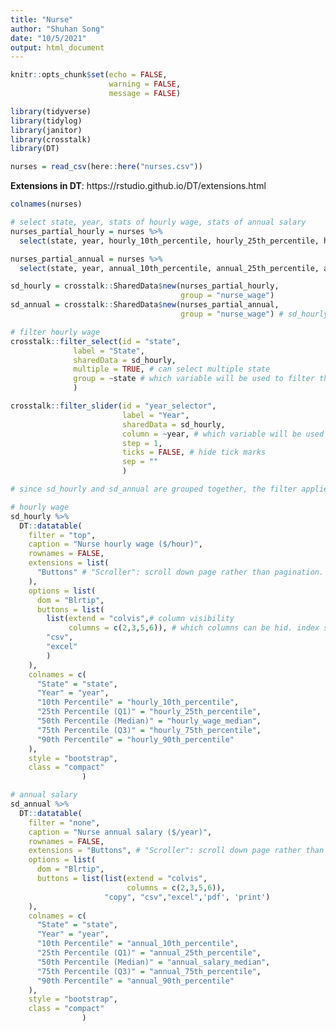 ```yaml
---
title: "Nurse"
author: "Shuhan Song"
date: "10/5/2021"
output: html_document
---
```


```r
knitr::opts_chunk$set(echo = FALSE, 
                      warning = FALSE, 
                      message = FALSE)

library(tidyverse)
library(tidylog)
library(janitor)
library(crosstalk)
library(DT)
```

```r
nurses = read_csv(here::here("nurses.csv"))
```


**Extensions in DT**: https://rstudio.github.io/DT/extensions.html



```r
colnames(nurses)
```

```r
# select state, year, stats of hourly wage, stats of annual salary
nurses_partial_hourly = nurses %>% 
  select(state, year, hourly_10th_percentile, hourly_25th_percentile, hourly_wage_median, hourly_75th_percentile, hourly_90th_percentile)

nurses_partial_annual = nurses %>% 
  select(state, year, annual_10th_percentile, annual_25th_percentile, annual_salary_median, annual_75th_percentile, annual_90th_percentile)
```

```r
sd_hourly = crosstalk::SharedData$new(nurses_partial_hourly, 
                                      group = "nurse_wage") 
sd_annual = crosstalk::SharedData$new(nurses_partial_annual, 
                                      group = "nurse_wage") # sd_hourly and sd_annual are grouped together; a group will be filtered in the same way during filter_select and filter_slider below
```

```r
# filter hourly wage
crosstalk::filter_select(id = "state",
              label = "State",
              sharedData = sd_hourly,
              multiple = TRUE, # can select multiple state
              group = ~state # which variable will be used to filter the SharedData
              )

crosstalk::filter_slider(id = "year_selector",
                         label = "Year",
                         sharedData = sd_hourly,
                         column = ~year, # which variable will be used to filter the SharedData
                         step = 1,
                         ticks = FALSE, # hide tick marks
                         sep = ""
                         )

# since sd_hourly and sd_annual are grouped together, the filter applied to sd_hourly will also be applied to sd_annual
```
 

```r
# hourly wage
sd_hourly %>% 
  DT::datatable(
    filter = "top",
    caption = "Nurse hourly wage ($/hour)",
    rownames = FALSE, 
    extensions = list(
      "Buttons" # "Scroller": scroll down page rather than pagination. scroller
    ),
    options = list(
      dom = "Blrtip",
      buttons = list(
        list(extend = "colvis",# column visibility
             columns = c(2,3,5,6)), # which columns can be hid. index starts from 0
        "csv",
        "excel"
        )
    ),
    colnames = c(
      "State" = "state",
      "Year" = "year",
      "10th Percentile" = "hourly_10th_percentile",
      "25th Percentile (Q1)" = "hourly_25th_percentile",
      "50th Percentile (Median)" = "hourly_wage_median",
      "75th Percentile (Q3)" = "hourly_75th_percentile",
      "90th Percentile" = "hourly_90th_percentile"
    ),
    style = "bootstrap",
    class = "compact"
                )
```


```r
# annual salary
sd_annual %>% 
  DT::datatable(
    filter = "none",
    caption = "Nurse annual salary ($/year)",
    rownames = FALSE, 
    extensions = "Buttons", # "Scroller": scroll down page rather than pagination. scroller
    options = list(
      dom = "Blrtip",
      buttons = list(list(extend = "colvis",
                          columns = c(2,3,5,6)),
                     "copy", "csv","excel",'pdf', 'print')
    ),
    colnames = c(
      "State" = "state",
      "Year" = "year",
      "10th Percentile" = "annual_10th_percentile",
      "25th Percentile (Q1)" = "annual_25th_percentile",
      "50th Percentile (Median)" = "annual_salary_median",
      "75th Percentile (Q3)" = "annual_75th_percentile",
      "90th Percentile" = "annual_90th_percentile"
    ),
    style = "bootstrap",
    class = "compact"
                )
```

